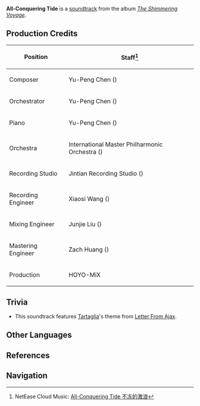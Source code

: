 {{Soundtrack Infobox
|title          =
|image          = The Shimmering Voyage.jpg
|album          = The Shimmering Voyage
|disc           = 3
|number         = 39
|featured       =
|featured2      =
|featured3      =
|featured_disc  =
|featured_disc2 =
|featured_disc3 =
|youtube_id     = _ZgWy5uvIiw
|youtube_time   = 0
|spotify_id     = 5BVQORtwCg5PtOUG5GR9B5
|played_in      = Dragonspine
|during         = [[Dragonspine]] (Combat), [[The Wonderful World Of Mr. Cyclops]], [[Summertime Odyssey/Temple of the Star Latitudes]] (Phantom Realm - Direct Strikes)
|domain         = The Wonderful World Of Mr. Cyclops, [[Temple of the Star Latitudes]]
|previous       = Lovers' Oath
|next           = Never-Ending Performance (Soundtrack)
}}
'''All-Conquering Tide''' is a [[soundtrack]] from the album ''[[The Shimmering Voyage]]''.

==Production Credits==
{| class="wikitable" style="text-align:left; height:0.5em"
! Position
! Staff<ref>NetEase Cloud Music: [https://music.163.com/#/song?id=1861579691 All-Conquering Tide 不冻的激浪]</ref>
|-
! Composer
| Yu-Peng Chen ({{Lang|zh=陈致逸|mini=1}})
|-
! Orchestrator
| Yu-Peng Chen ({{Lang|zh=陈致逸|mini=1}})
|-
! Piano
| Yu-Peng Chen ({{Lang|zh=陈致逸|mini=1}})
|-
! Orchestra
| International Master Philharmonic Orchestra ({{Lang|zh=国际首席爱乐乐团|mini=1}})
|-
! Recording Studio
| Jintian Recording Studio ({{Lang|zh=金田录音棚|mini=1}})
|-
! Recording Engineer
| Xiaosi Wang ({{Lang|zh=王小四|mini=1}})
|-
! Mixing Engineer
| Junjie Liu ({{Lang|zh=刘俊杰|mini=1}})
|-
! Mastering Engineer
| Zach Huang ({{Lang|zh=黄巍|mini=1}})
|-
! Production
| HOYO-MiX
|}

==Trivia==
* This soundtrack features [[Tartaglia]]'s theme from [[Letter From Ajax]].

==Other Languages==
{{Other Languages|default_hidden = 1
|en      = All-Conquering Tide
|zhs     = 不冻的激浪
|zhs_rm  = Bù Dòng de Jīlàng
|zht     = 不凍的激浪
|zht_rm  = Bù Dòng de Jīlàng
|ja      = 不凍の怒濤
|ja_rm   = Futou no Dotou
}}

==References==
{{Reflist}}

==Navigation==
{{Soundtrack Navbox|The Shimmering Voyage}}